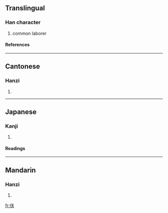 ==Translingual==
===Han character===
{{Han char|rn=9|rad=人|as=04|sn=6|four=2523<sub>0</sub>|canj=人手人 (OQO)}}
# common laborer
====References====
{{Han ref|kx=0096.121|dkj=00451|dj=0204.070|hdz=10117.140|uh=4F15|ud=20245|bh=A5ED|bd=42477}}
----
==Cantonese==
===Hanzi===
{{yue-hanzi|jyut=|y=fu1}}
# {{defn|Cantonese}}
----
==Japanese==
===Kanji===
{{ja-kanji|grade=|rs=人04}}
# {{defn|Japanese}}
====Readings====
{{ja-readings|on=[[ふ]] (fu)|kun=[[むすめむこ]] (musumemuko)}}
----
==Mandarin==
===Hanzi===
{{cmn-hanzi|pin=[[fū]] ([[fu1]]), [[huo]] ([[huo5]])|wg=fu<sup>1</sup>, huo<sup>5</sup>}}
# {{defn|Mandarin}}

[[fr:伕]]